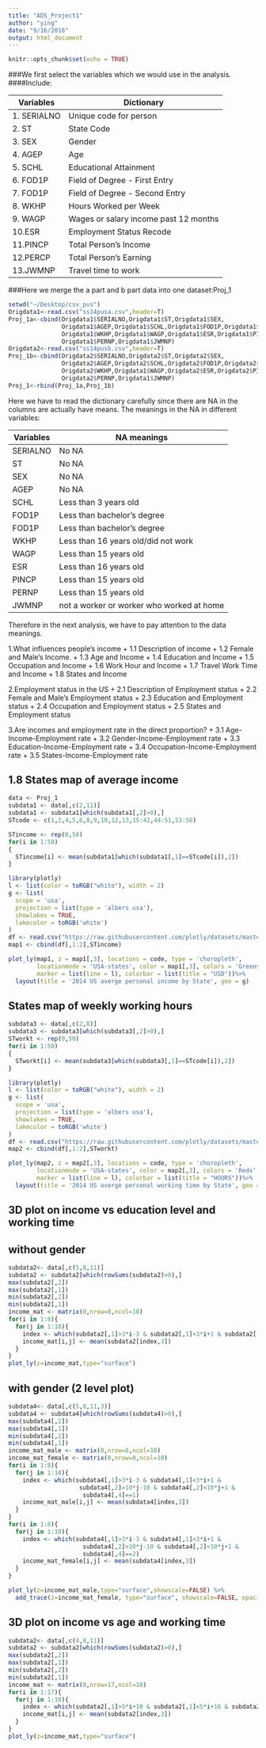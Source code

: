 ```yaml
---
title: "ADS_Project1"
author: "ying"
date: "9/16/2016"
output: html_document
---
```


```r
knitr::opts_chunk$set(echo = TRUE)
```

###We first select the variables which we would use in the analysis.
####Include:

   Variables     | Dictionary
   ------------- | -------------
1. SERIALNO      | Unique code for person
2. ST            | State Code
3. SEX           | Gender
4. AGEP          | Age
5. SCHL          | Educational Attainment
6. FOD1P         | Field of Degree - First Entry
7. FOD1P         | Field of Degree - Second Entry
8. WKHP          | Hours Worked per Week
9. WAGP          | Wages or salary income past 12 months
10.ESR           | Employment Status Recode
11.PINCP         | Total Person's Income
12.PERCP         | Total Person's Earning
13.JWMNP         | Travel time to work

###Here we merge the a part and b part data into one dataset:Proj_1

```r
setwd("~/Desktop/csv_pus")
Origdata1<-read.csv("ss14pusa.csv",header=T)
Proj_1a<-cbind(Origdata1$SERIALNO,Origdata1$ST,Origdata1$SEX,
               Origdata1$AGEP,Origdata1$SCHL,Origdata1$FOD1P,Origdata1$FOD2P,
               Origdata1$WKHP,Origdata1$WAGP,Origdata1$ESR,Origdata1$PINCP,
               Origdata1$PERNP,Origdata1$JWMNP)
Origdata2<-read.csv("ss14pusb.csv",header=T)
Proj_1b<-cbind(Origdata2$SERIALNO,Origdata2$ST,Origdata2$SEX,
               Origdata2$AGEP,Origdata2$SCHL,Origdata2$FOD1P,Origdata2$FOD2P,
               Origdata2$WKHP,Origdata1$WAGP,Origdata2$ESR,Origdata2$PINCP,
               Origdata2$PERNP,Origdata1$JWMNP)
Proj_1<-rbind(Proj_1a,Proj_1b)
```



Here we have to read the dictionary carefully since there are NA in the columns are actually have means.
The meanings in the NA in different variables:

Variables     | NA meanings
------------- | -------------
SERIALNO      | No NA
ST            | No NA
SEX           | No NA
AGEP          | No NA
SCHL          | Less than 3 years old
FOD1P         | Less than bachelor's degree
FOD1P         | Less than bachelor's degree
WKHP          | Less than 16 years old/did not work
WAGP          | Less than 15 years old
ESR           | Less than 16 years old
PINCP         | Less than 15 years old
PERNP         | Less than 15 years old
JWMNP         | not a worker or worker who worked at home

Therefore in the next analysis, we have to pay attention to  the data meanings.

1.What influences people's income
  + 1.1 Description of income
  + 1.2 Female and Male's Income.
  + 1.3 Age and Income
  + 1.4 Education and Income
  + 1.5 Occupation and Income
  + 1.6 Work Hour and Income
  + 1.7 Travel Work Time and Income
  + 1.8 States and Income

2.Employment status in the US
  + 2.1 Description of Employment status
  + 2.2 Female and Male's Employment status
  + 2.3 Education and Employment status
  + 2.4 Occupation and Employment status
  + 2.5 States and Employment status

3.Are incomes and employment rate in the direct proportion?
  + 3.1 Age-Income-Employment rate
  + 3.2 Gender-Income-Employment rate
  + 3.3 Education-Income-Employment rate
  + 3.4 Occupation-Income-Employment rate
  + 3.5 States-Income-Employment rate

## 1.8 States map of average income
```r
data <- Proj_1
subdata1 <- data[,c(2,11)]
subdata1 <- subdata1[which(subdata1[,2]>0),]
STcode <- c(1,2,4,5,6,8,9,10,12,13,15:42,44:51,53:56)

STincome <- rep(0,50)
for(i in 1:50)
{
  STincome[i] <- mean(subdata1[which(subdata1[,1]==STcode[i]),2])
}

library(plotly)
l <- list(color = toRGB("white"), width = 2)
g <- list(
  scope = 'usa',
  projection = list(type = 'albers usa'),
  showlakes = TRUE,
  lakecolor = toRGB('white')
)
df <- read.csv("https://raw.githubusercontent.com/plotly/datasets/master/2011_us_ag_exports.csv")
map1 <- cbind(df[,1:2],STincome)

plot_ly(map1, z = map1[,3], locations = code, type = 'choropleth',
        locationmode = 'USA-states', color = map1[,3], colors = 'Greens',
        marker = list(line = l), colorbar = list(title = "USD"))%>%
  layout(title = '2014 US averge personal income by State', geo = g)
```

## States map of weekly working hours

```r
subdata3 <- data[,c(2,8)]
subdata3 <- subdata3[which(subdata3[,2]>0),]
STworkt <- rep(0,50)
for(i in 1:50)
{
  STworkt[i] <- mean(subdata3[which(subdata3[,1]==STcode[i]),2])
}

library(plotly)
l <- list(color = toRGB("white"), width = 2)
g <- list(
  scope = 'usa',
  projection = list(type = 'albers usa'),
  showlakes = TRUE,
  lakecolor = toRGB('white')
)
df <- read.csv("https://raw.githubusercontent.com/plotly/datasets/master/2011_us_ag_exports.csv")
map2 <- cbind(df[,1:2],STworkt)

plot_ly(map2, z = map2[,3], locations = code, type = 'choropleth',
        locationmode = 'USA-states', color = map2[,3], colors = 'Reds',
        marker = list(line = l), colorbar = list(title = "HOURS"))%>%
  layout(title = '2014 US averge personal working time by State', geo = g)
```


## 3D plot on income vs education level and working time
## without gender
```r
subdata2<- data[,c(5,8,11)]
subdata2 <- subdata2[which(rowSums(subdata2)>0),]
max(subdata2[,2])
max(subdata2[,1])
min(subdata2[,2])
min(subdata2[,1])
income_mat <- matrix(0,nrow=8,ncol=10)
for(i in 1:8){
  for(j in 1:10){
    index <- which(subdata2[,1]>3*i-3 & subdata2[,1]<3*i+1 & subdata2[,2]>10*j-10 & subdata2[,2]<10*j+1)
    income_mat[i,j] <- mean(subdata2[index,3])
  }
}
plot_ly(z=income_mat,type="surface")
```

## with gender (2 level plot)
```r
subdata4<- data[,c(5,8,11,3)]
subdata4 <- subdata4[which(rowSums(subdata4)>0),]
max(subdata4[,2])
max(subdata4[,1])
min(subdata4[,2])
min(subdata4[,1])
income_mat_male <- matrix(0,nrow=8,ncol=10)
income_mat_female <- matrix(0,nrow=8,ncol=10)
for(i in 1:8){
  for(j in 1:10){
    index <- which(subdata4[,1]>3*i-3 & subdata4[,1]<3*i+1 &
                    subdata4[,2]>10*j-10 & subdata4[,2]<10*j+1 &
                     subdata4[,4]==1)
    income_mat_male[i,j] <- mean(subdata4[index,3])
  }
}
for(i in 1:8){
  for(j in 1:10){
    index <- which(subdata4[,1]>3*i-3 & subdata4[,1]<3*i+1 &
                     subdata4[,2]>10*j-10 & subdata4[,2]<10*j+1 &
                     subdata4[,4]==2)
    income_mat_female[i,j] <- mean(subdata4[index,3])
  }
}

plot_ly(z=income_mat_male,type="surface",showscale=FALSE) %>%
  add_trace(z=income_mat_female, type="surface", showscale=FALSE, opacity=0.98)
```

## 3D plot on income vs age and working time
```r
subdata2<- data[,c(4,8,11)]
subdata2 <- subdata2[which(rowSums(subdata2)>0),]
max(subdata2[,2])
max(subdata2[,1])
min(subdata2[,2])
min(subdata2[,1])
income_mat <- matrix(0,nrow=17,ncol=10)
for(i in 1:17){
  for(j in 1:10){
    index <- which(subdata2[,1]>5*i+10 & subdata2[,1]<5*i+16 & subdata2[,2]>10*j-10 & subdata2[,2]<10*j+1)
    income_mat[i,j] <- mean(subdata2[index,3])
  }
}
plot_ly(z=income_mat,type="surface")
```


